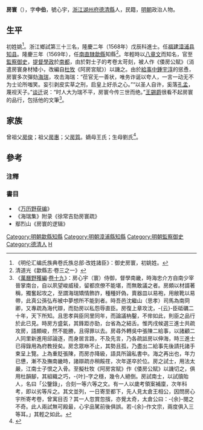 {{明清人物信息框
| 姓名 = 房寰
| 原名 =
| 圖片名稱= 
| 圖片大小 =
| 圖片說明 = 
| 最高職務 = 提學監察御史
| 國家 = 大明 
| 爵位 =
| 籍貫 = [[浙江|浙江]][[湖州府|湖州府]][[德清縣|德清縣]]
| 族裔 = 
| 字號 = 字中伯
| 諡號 =
| 出生日期 = 生年不詳
| 出生地點 =
| 逝世日期 = 卒年不詳
| 逝世地點 =
| 墓葬 =
| 配偶 = 
| 親屬 = 
| 出身 =
* 隆慶二年戊辰科同進士出身
| 經歷 =
| 著作 =  
}}
'''房寰'''（{{bd|？||？|catIdx=}}），字'''中伯'''，號心宇，[[浙江|浙江]][[湖州府|湖州府]][[德清縣|德清縣]]人，民籍，[[明朝|明朝]]政治人物。

== 生平 ==
初姓姚<ref>《明伦汇编氏族典卷氏族总部·改姓諸臣》：御史房寰，初姚姓。</ref>。浙江鄉試第三十三名，隆慶二年（1568年）戊辰科進士。任[[福建|福建]][[漳浦县|漳浦县]][[知县|知县]]。隆慶三年（1569年），任[[南直隸|南直隸]][[歙縣|歙縣]]知縣<ref>清道光《歙縣志·卷三之一》</ref>。年輕時以[[八章文|八章文]]而知名，官至[[監察御史|監察御史]]，[[提督學政|提督學政]]於[[南都|南都]]，由於對士子的考卷太苛刻，被人作《倭房公賦》（消遣房寰身材矮小，改編自[[杜牧|杜牧]]《阿房宮賦》）以譏之。由於[[給事中|給事中]][[鍾宇淳|鍾宇淳]]的慫恿，房寰多次彈劾[[海瑞|海瑞]]，攻击海瑞：“莅官无一善状，唯务诈诞以夸人，一言一动无不为士论所嗤笑。妄引剥皮实草之刑，启皇上好杀之心。”“以圣人自许，奚落[[孔孟|孔孟]]，蔑视天子。”[[谈迁|谈迁]]说：“时人大为瑞不平，房寰今传三世而绝。”[[王錫爵|王錫爵]]很看不起房寰的品行，包括他的文筆<ref>《[[萬曆野獲編|萬曆野獲編]]·[[s:萬曆野獲編/卷19#房心宇侍御|卷十九]]》：房心宇（寰）侍御，督學南畿，時海忠介方自南少宰晉掌南台，自以夙望峻威稜，留都庶僚不能堪，而無敢議之者。房頗以材諝著稱，獨奮起攻之，至謂海瑞矯情飾詐，種種奸偽，賣器皿以易袍，用敝靴以易帶，此真公孫弘布被中夢想所不能到者。時吾邑沈繼山（思孝）司馬為南冏卿，又專疏為海代辯，而劾房以私怨辱直臣。房復上章攻沈，-{云}-臣砥礪二十年，天下所知。且思孝與臣同里同年，而論議枘鑿，不侔如此，則臣之品行於此已見。時房方盛氣，其鋒距亦勁，台省為之結舌。惟丙戌候選三進士共疏攻房，語頗峻，然不能勝，且得罪以去。房尋外轉吳中張陳二給事，以諸顧二人同里新進用邱論逐，而身居言路，不及先言，乃各疏詆房以伸海，時三進士已得錄用為府教授矣。房念眾咻不止，其勢且孤，乃盡出二給事先後請托諸手柬呈上覽。上為重貶張陳，而房亦降級，語具所論私書中。海之再出也，年力已憊，漸不及撫南畿時，諸辯疏亦稍餒荏，次年遂卒於位。房之試士，用法太嚴，江南士子恨之入骨。至擬杜牧《阿房宮賦》作《倭房公賦》以譏切之，俱用杜韻腳，其組織之巧，-{叶}-字之穩，幾令人絕倒。房試南士，以試牘貽人，名曰「公鑒錄」，合刻一等六等之文。有一人以歲考領案補廩，次年科考，即以劣等斥之。其文並列，一日寄至都下，先人見太倉王相公，因問房心宇所寄考卷，曾寓目否？其一人忽賞忽擯，亦覺太奇，太倉公曰：-{余}-閱之不奇。此人兩試無可殿最，心宇品騭前後俱誤。若-{余}-作文宗，兩度俱入三等耳。」其輕之如此。</ref>。

==家族==
曾祖父[[房俊|房俊]]；祖父[[房惠|房惠]]；父[[房質|房質]]。嫡母王氏；生母劉氏<ref>{{Cite book|title=天一阁藏明代科举录选刊 登科录 点校本|last=龚延明主编|first=|publisher=宁波出版社|year=2016|isbn=978-7-5526-2320-8|location=宁波|pages=|quote=《天一閣藏明代科舉錄選刊.登科錄》之《隆慶二年戊辰科登科錄》}}</ref>。

==參考==
===注釋===
{{reflist}}

===書目===
*《[[万历野获编|万历野获编]]》
*《海瑞集》附录《徐常吉劾房寰疏》
*鄢烈山《房寰的逻辑》

{{start box}}
{{s-off}}
{{s-before|[[林元立|林元立]]}}
{{s-title|明朝歙縣知縣|1569年－1572年}}
{{s-after|[[姚學閔|姚學閔]]}}
{{end box}}

{{隆慶二年戊辰科殿試金榜}}
{{DEFAULTSORT:Fang房}}

[[Category:明朝歙縣知縣|Category:明朝歙縣知縣]]
[[Category:明朝漳浦縣知縣|Category:明朝漳浦縣知縣]]
[[Category:明朝監察御史|Category:明朝監察御史]]
[[Category:德清人|Category:德清人]]
[[Category:房姓|H]]